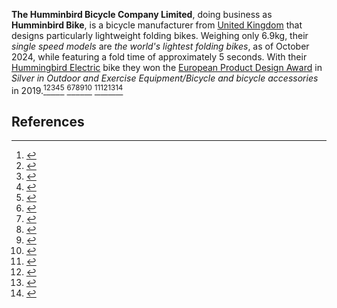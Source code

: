 {{AfC submission|t||ts=20241007153713|u=KorneliaStoiber|ns=118|demo=}}<!-- Important, do not remove this line before article has been created. -->

{{Infobox company
| name                = The Humminbird Bicycle Company Limited
| logo                = 
| logo_caption        = 
| logo_upright        = <!-- default: 1 -->
| logo_alt            = 
| type                = 
| industry            = Bicycles
| predecessor         = <!-- or: predecessors = -->
| founded             = {{Start date and age|2015|09|10}}<!-- if known: {{Start date and age|YYYY|MM|DD}} in [[city]], country -->
| founder             = [[Petre Georgescu]]
<!-- or: founders = -->
| defunct             = <!-- {{End date|YYYY|MM|DD}} -->
| fate                = 
| successor           = <!-- or:  successors = -->
| hq_location_city    = 
| hq_location_country = [[United Kingdom]]
| area_served         = <!-- or: areas_served = -->
| key_people          = 
| products            = 
*[https://prodrivefoldingbike.com/products/the-hummingbird-model The Hummingbird Model]
*[https://prodrivefoldingbike.com/products/single-speed Single Speed Folding Bike]
*[https://prodrivefoldingbike.com/collections/our-bikes/products/multi-speed Multi Speed Folding Bike]
*[https://prodrivefoldingbike.com/products/electric Electric Folding Bike]
*[https://prodrivefoldingbike.com/pages/bespoke Bespoke Folding Bikes]
| owner               = <!-- or: owners = -->
| num_employees       = 
| num_employees_year  = <!-- Year of num_employees data (if known) -->
| parent              = 
| website             ={{URL|https://prodrivefoldingbike.com}} formerly {{URL|https://hummingbirdbike.com}}
}}

'''The Humminbird Bicycle Company Limited''', doing business as '''Humminbird Bike''', is a bicycle manufacturer from [[United Kingdom]] that designs particularly lightweight folding bikes. Weighing only 6.9kg, their <em>single speed models</em> are <em>the world's lightest folding bikes</em>, as of October 2024, while featuring a fold time of approximately 5 seconds. With their [https://prodrivefoldingbike.com/products/electric Hummingbird Electric] bike they won the [https://www.productdesignaward.eu European Product Design Award] in <em>Silver in Outdoor and Exercise Equipment/Bicycle and bicycle accessories</em> in 2019.<ref>{{Cite web
|title=Prodrive Folding Bike Website
|url=https://prodrivefoldingbike.com
|access-date=2024-10-07
|website=Prodrive Ventures Ltd
|language=en
|url-status=live}}</ref><ref>{{Cite web
|title=Ride Colibri Website
|url=https://ridecolibri.com
|access-date=2024-10-07
|website=Colibri Tech SRL
|language=en
|url-status=live}}</ref><ref>{{Cite web
|title=Hummingbird Bike
|url=https://www.linkedin.com/company/hummingbirdbike
|access-date=2024-10-07
|website=LinkedIn
|language=en
|url-status=live}}</ref><ref>{{Cite web
|title=Hummingbird Bike
|url=https://youtube.com/@hummingbirdbike9379
|access-date=2024-10-07
|website=YouTube
|language=en
|url-status=live}}</ref><ref>{{Cite web
|title=The Hummingbird Bicycle Company Limited
|url=https://find-and-update.company-information.service.gov.uk/company/09771456
|access-date=2024-10-07
|website=GOV.UK
|language=en
|url-status=live}}</ref> <ref>{{Cite web
|title=World's lightest folding bike goes into production with race-car makers Prodrive
|url=https://dezeen.com/2017/08/28/hummingbird-puts-worlds-lightest-folding-bike-into-production-prodrive-design
|access-date=2024-10-07
|website=Dezeen
|language=en
|url-status=live}}</ref><ref>{{Cite web
|title=Hummingbird Klapprad
|url=https://boxbike.com/de/hummingbird
|access-date=2024-10-07
|website=Boxbike
|language=de
|url-status=live}}</ref><ref>{{Cite web
|title=The lightest folding electric bike is a costly rideable that almost does it all
|url=https://theverge.com/22621388/hummingbird-folding-electric-bike-gen-2-lightest-ebike-range-specs-price
|access-date=2024-10-07
|website=The Verge
|language=en
|url-status=live}}</ref><ref>{{Cite web
|title=Hummingbird folding bike review and factory visit
|url=https://cyclist.co.uk/reviews/hummingbird-the-69kg-carbon-folding-bike-factory-visit
|access-date=2024-10-07
|website=Cyclist
|language=en
|url-status=live}}</ref><ref>{{Cite web
|title=Review: Hummingbird Electric
|url=https://ebiketips.road.cc/content/reviews/electric-folding-bikes/hummingbird-electric-2073
|access-date=2024-10-07
|website=eBikeTips
|language=en
|url-status=live}}</ref> <ref>{{Cite web
|title=Hummingbird: 'The world's lightest – and possibly sexiest – folding electric bike'
|url= https://theguardian.com/technology/2018/dec/23/hummingbird-electric-folding-bike-worlds-lightest-and-sexiest-review
|access-date=2024-10-07
|website=Guardian News & Media Limited
|language=en
|url-status=live}}</ref><ref>{{Cite web
|title=Hummingbird: 'The world's lightest – and possibly sexiest – folding electric bike'
|url= https://theguardian.com/technology/2018/dec/23/hummingbird-electric-folding-bike-worlds-lightest-and-sexiest-review
|access-date=2024-10-07
|website=Guardian News & Media Limited
|language=en
|url-status=live}}</ref><ref>{{Cite web
|title=Hummingbird Electric
|url=https://www.productdesignaward.eu/winners/country/2019/22167518
|access-date=2024-10-07
|website=European Product Design Award
|language=en
|url-status=live}}</ref><ref>{{Cite web
|title=Silver Award at European Product Design Awards
|url=https://prodrivefoldingbike.com/blogs/magazine/silver-award-at-european-product-design-awards
|access-date=2024-10-07
|website=Prodrive Ventures Ltd
|language=en
|url-status=live}}</ref>

== References ==
<!-- Inline citations added to your article will automatically display here. See en.wikipedia.org/wiki/WP:REFB for instructions on how to add citations. -->
{{reflist}}
